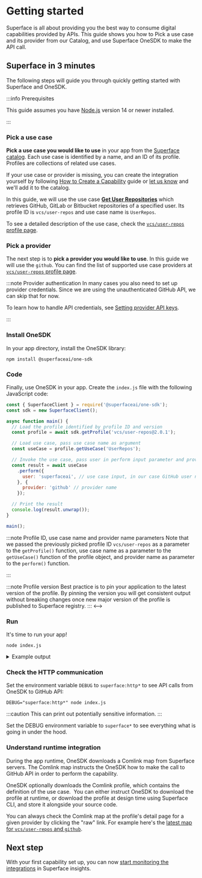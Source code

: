 
# Getting started

Superface is all about providing you the best way to consume digital capabilities provided by APIs. This guide shows you how to Pick a use case and its provider from our Catalog, and use Superface OneSDK to make the API call.

## Superface in 3 minutes

The following steps will guide you through quickly getting started with Superface and OneSDK.

:::info Prerequisites

This guide assumes you have [Node.js](https://nodejs.dev/) version 14 or newer installed.

:::

<div class="count-steps-h3">

### Pick a use case

**Pick a use case you would like to use** in your app from the [Superface catalog](https://superface.ai/catalog). Each use case is identified by a name, and an ID of its profile. Profiles are collections of related use cases.

If your use case or provider is missing, you can create the integration yourself by following [How to Create a Capability](guides/how-to-create.md) guide or [let us know](support) and we'll add it to the catalog.

In this guide, we will use the use case [**Get User Repositories**](https://superface.ai/vcs/user-repos) which retrieves GitHub, GitLab or Bitbucket repositories of a specified user. Its profile ID is `vcs/user-repos` and use case name is `UserRepos`.

To see a detailed description of the use case, check the [`vcs/user-repos` profile page](https://superface.ai/vcs/user-repos).

### Pick a provider

The next step is to **pick a provider you would like to use**. In this guide we will use the `github`. You can find the list of supported use case providers at [`vcs/user-repos` profile page](https://superface.ai/vcs/user-repos).

:::note Provider authentication
In many cases you also need to set up provider credentials. Since we
are using the unauthenticated GitHub API, we can skip that for now.

To learn how to handle API credentials, see [Setting provider API keys](guides/api-keys.md).

:::

### Install OneSDK

In your app directory, install the OneSDK library:

```shell
npm install @superfaceai/one-sdk
```

### Code

Finally, use OneSDK in your app. Create the `index.js` file with the following JavaScript code:

<!-- prettier-ignore-start -->

```js title="index.js"
const { SuperfaceClient } = require('@superfaceai/one-sdk');
const sdk = new SuperfaceClient();

async function main() {
  // Load the profile identified by profile ID and version
  const profile = await sdk.getProfile('vcs/user-repos@2.0.1');

  // Load use case, pass use case name as argument
  const useCase = profile.getUseCase('UserRepos');

  // Invoke the use case, pass user in perform input parameter and provider name in perform options
  const result = await useCase
    .perform({
      user: 'superfaceai', // use case input, in our case GitHub user name
    }, {
      provider: 'github' // provider name
    });

  // Print the result
  console.log(result.unwrap());
}

main();
```

<!-- prettier-ignore-end -->

:::note Profile ID, use case name and provider name parameters
Note that we passed the previously picked profile ID `vcs/user-repos` as a parameter to the `getProfile()` function, use case name as a parameter to the `getUseCase()` function of the profile object, and provider name as parameter to the `perform()` function.

:::

<!-->
:::note Profile version
Best practice is to pin your application to the latest version of the profile. By pinning the version you will get consistent output without breaking changes once new major version of the profile is published to Superface registry.
:::
<-->

### Run

It's time to run your app!

```shell
node index.js
```

<details>
<summary>Example output</summary>

```
{
  repos: [
    {
      name: 'astexplorer',
      description: 'A web tool to explore the ASTs generated by various parsers.'
    },
    {
      name: 'banking-demo',
      description: 'Demo of Superface banking use-cases'
    },
    {
      name: 'chat-demo',
      description: 'Express server for OAuth flow and examples of messaging use-cases for Discord and Slack'
    },
    {
      name: 'cli',
      description: 'Do not program API integrations! Install them.'
    },
    {
      name: 'demo-ballistic-sombrero',
      description: 'Demo of Koana Islands Weather Alerts provider'
    },
    {
      name: 'demo-koana-islands',
      description: 'Demo of Koana Islands Weather Alerts'
    },
    {
      name: 'demo-winter-beechnut',
      description: 'Demo of an alternative Koana Islands Weather Alerts provider'
    },
    {
      name: 'docs',
      description: 'Superface.ai & Comlink documentation. '
    },
    { name: 'email-demo', description: undefined },
    {
      name: 'example-glitch-email',
      description: 'Glitch example showcasing email failover on SendEmail use case'
    },
    {
      name: 'example-glitch-geocode',
      description: 'Glitch example showcasing Geocode use case'
    },
    {
      name: 'example-glitch-reverse-geocode',
      description: 'Glitch example showcasing ReverseGeocode use case'
    },
    {
      name: 'language-client-vscode',
      description: 'VS Code extension for the Comlink language.'
    },
    { name: 'language-server', description: undefined },
    { name: 'nestjs-appsignal-example', description: undefined },
    {
      name: 'one-sdk-js',
      description: '1️⃣ One Node.js SDK for all the APIs you want to integrate with'
    },
    {
      name: 'parser',
      description: 'Superface profile and map format parser'
    },
    { name: 'passport-twitter-oauth2', description: undefined },
    { name: 'pinterest-demo', description: undefined },
    {
      name: 'profiles',
      description: 'Source repository of public profiles'
    },
    { name: 'release-changelog-action', description: undefined },
    { name: 'resilient-email-tutorial', description: undefined },
    {
      name: 'service-client',
      description: 'Library provides client for superface backend apis.'
    },
    {
      name: 'slack-demo',
      description: 'Demo of chat integrations with Slack'
    },
    {
      name: 'spec',
      description: 'The Comlink Specification. Comlink is a new interface description and integration language build self-integrating applications. '
    },
    {
      name: 'station',
      description: 'Comlink metadata for self-integrating applications.'
    },
    {
      name: 'superdriver',
      description: 'DEPRECATED: The original version of Superface SDK based on ALPS profile and OAS extensions. Do not use.'
    },
    { name: 'superface-cli', description: 'Superface CLI tool' },
    {
      name: 'superface-daily',
      description: 'Personal daily integration tests for Superface CLI and OneSDK'
    },
    {
      name: 'testing',
      description: 'Library to enable easier testing of Superface use cases.'
    }
  ]
}
```

</details>

### Check the HTTP communication

Set the environment variable `DEBUG` to `superface:http*` to see API calls from OneSDK to GitHub API:

```shell
DEBUG="superface:http*" node index.js
```

:::caution
This can print out potentially sensitive information.
:::

Set the DEBUG environment variable to `superface*` to see everything what is going in under the hood.

### Understand runtime integration

During the app runtime, OneSDK downloads a Comlink map from Superface servers. The Comlink map instructs the OneSDK how to make the call to GitHub API in order to perform the capability.

OneSDK optionally downloads the Comlink profile, which contains the definition of the use case.  You can either instruct OneSDK to download the profile at runtime, or download the profile at design time using Superface CLI, and store it alongside your source code.

You can always check the Comlink map at the profile's detail page for a given provider by clicking the "raw" link. For example here's the [latest map for `vcs/user-repos` and `github`](https://superface.ai/raw/vcs/user-repos.github@2.0.suma).

</div>

## Next step

With your first capability set up, you can now [start monitoring the integrations](./guides/integrations-monitoring.mdx) in Superface insights.
